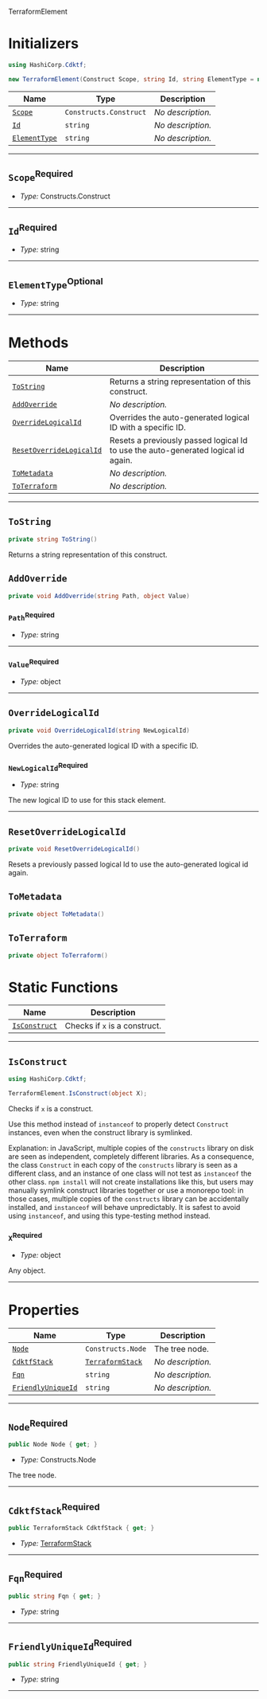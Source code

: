  TerraformElement <a name="TerraformElement" id="cdktf.TerraformElement"></a>

# Initializers <a name="Initializers" id="cdktf.TerraformElement.Initializer"></a>

```csharp
using HashiCorp.Cdktf;

new TerraformElement(Construct Scope, string Id, string ElementType = null);
```

| **Name** | **Type** | **Description** |
| --- | --- | --- |
| <code><a href="#cdktf.TerraformElement.Initializer.parameter.scope">Scope</a></code> | <code>Constructs.Construct</code> | *No description.* |
| <code><a href="#cdktf.TerraformElement.Initializer.parameter.id">Id</a></code> | <code>string</code> | *No description.* |
| <code><a href="#cdktf.TerraformElement.Initializer.parameter.elementType">ElementType</a></code> | <code>string</code> | *No description.* |

---

## `Scope`<sup>Required</sup> <a name="Scope" id="cdktf.TerraformElement.Initializer.parameter.scope"></a>

- *Type:* Constructs.Construct

---

## `Id`<sup>Required</sup> <a name="Id" id="cdktf.TerraformElement.Initializer.parameter.id"></a>

- *Type:* string

---

## `ElementType`<sup>Optional</sup> <a name="ElementType" id="cdktf.TerraformElement.Initializer.parameter.elementType"></a>

- *Type:* string

---

# Methods <a name="Methods" id="Methods"></a>

| **Name** | **Description** |
| --- | --- |
| <code><a href="#cdktf.TerraformElement.toString">ToString</a></code> | Returns a string representation of this construct. |
| <code><a href="#cdktf.TerraformElement.addOverride">AddOverride</a></code> | *No description.* |
| <code><a href="#cdktf.TerraformElement.overrideLogicalId">OverrideLogicalId</a></code> | Overrides the auto-generated logical ID with a specific ID. |
| <code><a href="#cdktf.TerraformElement.resetOverrideLogicalId">ResetOverrideLogicalId</a></code> | Resets a previously passed logical Id to use the auto-generated logical id again. |
| <code><a href="#cdktf.TerraformElement.toMetadata">ToMetadata</a></code> | *No description.* |
| <code><a href="#cdktf.TerraformElement.toTerraform">ToTerraform</a></code> | *No description.* |

---

## `ToString` <a name="ToString" id="cdktf.TerraformElement.toString"></a>

```csharp
private string ToString()
```

Returns a string representation of this construct.

## `AddOverride` <a name="AddOverride" id="cdktf.TerraformElement.addOverride"></a>

```csharp
private void AddOverride(string Path, object Value)
```

### `Path`<sup>Required</sup> <a name="Path" id="cdktf.TerraformElement.addOverride.parameter.path"></a>

- *Type:* string

---

### `Value`<sup>Required</sup> <a name="Value" id="cdktf.TerraformElement.addOverride.parameter.value"></a>

- *Type:* object

---

## `OverrideLogicalId` <a name="OverrideLogicalId" id="cdktf.TerraformElement.overrideLogicalId"></a>

```csharp
private void OverrideLogicalId(string NewLogicalId)
```

Overrides the auto-generated logical ID with a specific ID.

### `NewLogicalId`<sup>Required</sup> <a name="NewLogicalId" id="cdktf.TerraformElement.overrideLogicalId.parameter.newLogicalId"></a>

- *Type:* string

The new logical ID to use for this stack element.

---

## `ResetOverrideLogicalId` <a name="ResetOverrideLogicalId" id="cdktf.TerraformElement.resetOverrideLogicalId"></a>

```csharp
private void ResetOverrideLogicalId()
```

Resets a previously passed logical Id to use the auto-generated logical id again.

## `ToMetadata` <a name="ToMetadata" id="cdktf.TerraformElement.toMetadata"></a>

```csharp
private object ToMetadata()
```

## `ToTerraform` <a name="ToTerraform" id="cdktf.TerraformElement.toTerraform"></a>

```csharp
private object ToTerraform()
```

# Static Functions <a name="Static Functions" id="Static Functions"></a>

| **Name** | **Description** |
| --- | --- |
| <code><a href="#cdktf.TerraformElement.isConstruct">IsConstruct</a></code> | Checks if `x` is a construct. |

---

## `IsConstruct` <a name="IsConstruct" id="cdktf.TerraformElement.isConstruct"></a>

```csharp
using HashiCorp.Cdktf;

TerraformElement.IsConstruct(object X);
```

Checks if `x` is a construct.

Use this method instead of `instanceof` to properly detect `Construct`
instances, even when the construct library is symlinked.

Explanation: in JavaScript, multiple copies of the `constructs` library on
disk are seen as independent, completely different libraries. As a
consequence, the class `Construct` in each copy of the `constructs` library
is seen as a different class, and an instance of one class will not test as
`instanceof` the other class. `npm install` will not create installations
like this, but users may manually symlink construct libraries together or
use a monorepo tool: in those cases, multiple copies of the `constructs`
library can be accidentally installed, and `instanceof` will behave
unpredictably. It is safest to avoid using `instanceof`, and using
this type-testing method instead.

### `X`<sup>Required</sup> <a name="X" id="cdktf.TerraformElement.isConstruct.parameter.x"></a>

- *Type:* object

Any object.

---

# Properties <a name="Properties" id="Properties"></a>

| **Name** | **Type** | **Description** |
| --- | --- | --- |
| <code><a href="#cdktf.TerraformElement.property.node">Node</a></code> | <code>Constructs.Node</code> | The tree node. |
| <code><a href="#cdktf.TerraformElement.property.cdktfStack">CdktfStack</a></code> | <code><a href="#cdktf.TerraformStack">TerraformStack</a></code> | *No description.* |
| <code><a href="#cdktf.TerraformElement.property.fqn">Fqn</a></code> | <code>string</code> | *No description.* |
| <code><a href="#cdktf.TerraformElement.property.friendlyUniqueId">FriendlyUniqueId</a></code> | <code>string</code> | *No description.* |

---

## `Node`<sup>Required</sup> <a name="Node" id="cdktf.TerraformElement.property.node"></a>

```csharp
public Node Node { get; }
```

- *Type:* Constructs.Node

The tree node.

---

## `CdktfStack`<sup>Required</sup> <a name="CdktfStack" id="cdktf.TerraformElement.property.cdktfStack"></a>

```csharp
public TerraformStack CdktfStack { get; }
```

- *Type:* <a href="#cdktf.TerraformStack">TerraformStack</a>

---

## `Fqn`<sup>Required</sup> <a name="Fqn" id="cdktf.TerraformElement.property.fqn"></a>

```csharp
public string Fqn { get; }
```

- *Type:* string

---

## `FriendlyUniqueId`<sup>Required</sup> <a name="FriendlyUniqueId" id="cdktf.TerraformElement.property.friendlyUniqueId"></a>

```csharp
public string FriendlyUniqueId { get; }
```

- *Type:* string

---

